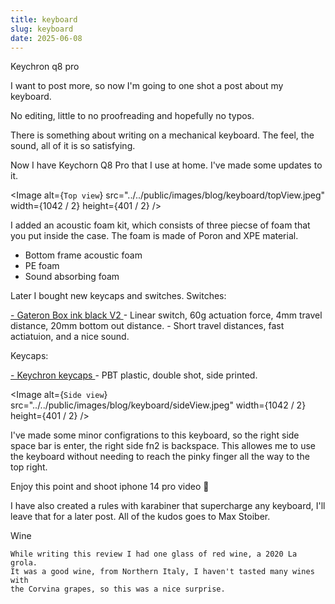 ```yaml
---
title: keyboard
slug: keyboard
date: 2025-06-08
---
```


Keychron q8 pro

I want to post more, so now I'm going to one shot a post about my keyboard.

No editing, little to no proofreading and hopefully no typos.

There is something about writing on a mechanical keyboard. The feel, the
sound, all of it is so satisfying.

Now I have Keychorn Q8 Pro that I use at home. I've made some updates to it.

<Image
  alt={`Top view`}
  src="../../public/images/blog/keyboard/topView.jpeg"
  width={1042 / 2}
  height={401 / 2}
/>

I added an acoustic foam kit, which consists of three piecse of foam that you
put inside the case. The foam is made of Poron and XPE material.

- Bottom frame acoustic foam
- PE foam
- Sound absorbing foam

Later I bought new keycaps and switches.
Switches:

<a href="https://www.keychron.com/collections/all-switches/products/gateron-box-ink-v2-switch">
  - Gateron Box ink black V2
</a>
- Linear switch, 60g actuation force, 4mm travel distance, 20mm bottom out
distance. - Short travel distances, fast actiatuion, and a nice sound.

Keycaps:

<a href="https://www.keychron.com/collections/all-keycaps/products/double-shot-osa-pbt-side-printed-full-keycap-set">
  - Keychron keycaps
</a>
- PBT plastic, double shot, side printed.

<Image
  alt={`Side view`}
  src="../../public/images/blog/keyboard/sideView.jpeg"
  width={1042 / 2}
  height={401 / 2}
/>

I've made some minor configrations to this keyboard, so the right side space
bar is enter, the right side fn2 is backspace. This allowes me to use the
keyboard without needing to reach the pinky finger all the way to the top
right.

Enjoy this point and shoot iphone 14 pro video 🫡

I have also created a rules with karabiner that supercharge any keyboard, I'll
leave that for a later post. All of the kudos goes to Max Stoiber.

Wine

    While writing this review I had one glass of red wine, a 2020 La grola.
    It was a good wine, from Northern Italy, I haven't tasted many wines with
    the Corvina grapes, so this was a nice surprise.
